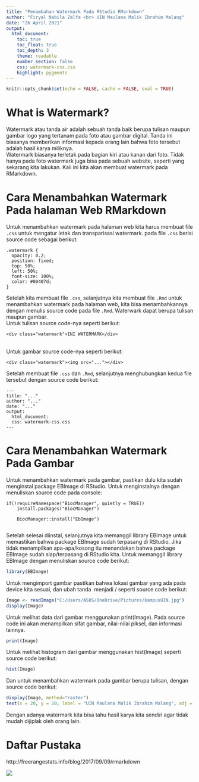 ---
title: "Penambahan Watermark Pada RStudio RMarkdown"
author: "Firyal Nabila Zalfa <br> UIN Maulana Malik Ibrahim Malang"
date: "26 April 2021"
output: 
  html_document:
    toc: true
    toc_float: true
    toc_depth: 3
    theme: readable
    number_section: false
    css: watermark-css.css
    highlight: pygments
---

```{r setup, include=FALSE}
knitr::opts_chunk$set(echo = FALSE, cache = FALSE, eval = TRUE)
```

# What is Watermark?
Watermark atau tanda air adalah sebuah tanda baik berupa tulisan maupun gambar logo yang tertanam pada foto atau gambar digital. Tanda ini biasanya memberikan informasi kepada orang lain bahwa foto tersebut adalah hasil karya miliknya. 
<br>Watermark biasanya terletak pada bagian kiri atau kanan dari foto. Tidak hanya pada foto watermark juga bisa pada sebuah website, seperti yang sekarang kita lakukan. Kali ini kita akan membuat watermark pada RMarkdown.

# Cara Menambahkan Watermark Pada halaman Web RMarkdown
Untuk menambahkan watermark pada halaman web kita harus membuat file `.css` untuk mengatur letak dan transparisasi watermark. pada file `.css` berisi source code sebagai berikut:

    .watermark {
      opacity: 0.2;
      position: fixed;
      top: 50%;
      left: 50%;
      font-size: 100%;
      color: #00407d;
    }

Setelah kita membuat file `.css`, selanjutnya kita membuat file `.Rmd` untuk menambahkan watermark pada halaman web, kita bisa menambahkannya dengan menulis source code pada file `.Rmd`. Waterwark dapat berupa tulisan maupun gambar. 
<br> Untuk tulisan source code-nya seperti berikut:

    <div class="watermark">INI WATERMARK</div>
<br> Untuk gambar source code-nya seperti berikut:

    <div class="watermark"><img src="..."></div>
    
Setelah membuat file `.css` dan `.Rmd`, selanjutnya menghubungkan kedua file tersebut dengan source code berikut:

    ---
    title: "..."
    author: "..."
    date: "..."
    output: 
      html_document:
      css: watermark-css.css
    ---

# Cara Menambahkan Watermark Pada Gambar
Untuk menambahkan watermark pada gambar, pastikan dulu kita sudah menginstal package EBImage di RStudio. Untuk menginstalnya dengan menuliskan source code pada console:

    if(!requireNamespace("BiocManager", quietly = TRUE))
        install.packages("BiocManager")
        
        BiocManager::install("EbImage")
        
Setelah selesai diinstal, selanjutnya kita memanggil library EBImage untuk memastikan bahwa package EBImage sudah terpasang di RStudio. Jika tidak menampilkan apa-apa/kosong itu menandakan bahwa package EBImage sudah siap/terpasang di RStudio kita. Untuk memanggil library EBImage dengan menuliskan source code berikut:
```{r echo=TRUE}
library(EBImage)
```

Untuk mengimport gambar pastikan bahwa lokasi gambar yang ada pada device kita sesuai, dan ubah tanda \ menjadi / seperti source code berikut:
```{r echo=TRUE}
Image <- readImage("C:/Users/ASUS/OneDrive/Pictures/kampusUIN.jpg")
display(Image)
```

Untuk melihat data dari gambar menggunakan print(Image). Pada source code ini akan menampilkan sifat gambar, nilai-nilai piksel, dan informasi lainnya.
```{r echo=TRUE}
print(Image)
```

Untuk melihat histogram dari gambar menggunakan hist(Image) seperti source code berikut:
```{r echo=TRUE}
hist(Image)
```

Dan untuk menambahkan watermark pada gambar berupa tulisan, dengan source code berikut:
```{r echo=TRUE}
display(Image, method="raster")
text(x = 20, y = 20, label = "UIN Maulana Malik Ibrahim Malang", adj = c(0,1), col = "white", cex = 2)
```

Dengan adanya watermark kita bisa tahu hasil karya kita sendiri agar tidak mudah dijiplak oleh orang lain.

# Daftar Pustaka
http://freerangestats.info/blog/2017/09/09/rmarkdown

<dic class="watermark"><img src="https://pbs.twimg.com/profile_images/513907821113389056/zU9lKbuT_400x400.jpeg"></div>

